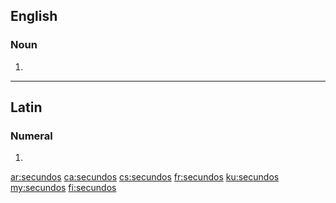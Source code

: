 ==English==

===Noun===
{{head|en|noun plural form}}

# {{plural of|secundo|lang=en}}

----

==Latin==

===Numeral===
{{la-num-form|secundōs}}

# {{inflection of|secundus||acc|m|p|lang=la}}

[[ar:secundos]]
[[ca:secundos]]
[[cs:secundos]]
[[fr:secundos]]
[[ku:secundos]]
[[my:secundos]]
[[fi:secundos]]